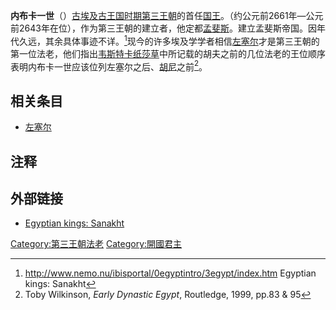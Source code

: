 {{Pharaoh Infobox | 
    Name=内布卡一世| 
    Image=ReliefFragmentOfPharaohSanakht-BritishMuseum-August21-08.jpg|
Caption=内布卡一世的相关文物 [[大英博物馆|大英博物馆]] 藏|
ImageSize=300|
    Alt=尼布卡一世|
    HorusHiero=<hiero>T3-N35:M3</hiero>| 
Horus=萨那赫特|
Nomen= |
    PrenomenHiero= |
Prenomen=|
Reign=18年，约公元前2650年前后|
Dynasty=[[第三王朝|第三王朝]] |
Coregency=|
Predecessor=[[哈塞海姆威|哈塞海姆威]]（第二王朝）|
Successor=[[左塞尔|左塞尔]]|
Spouse=|
children=|
Father=|
Mother=| 
Born=|
Died=|
Burial=|
Monuments=
}}

'''内布卡一世'''（{{lang-en|Sanakht}}）[[古埃及|古埃及]][[古王国时期|古王国时期]][[第三王朝|第三王朝]]的首任[[国王|国王]]。（约公元前2661年—公元前2643年在位），作为第三王朝的建立者，他定都[[孟斐斯_(埃及)|孟斐斯]]。建立孟斐斯帝国。因年代久远，其余具体事迹不详。<ref>http://www.nemo.nu/ibisportal/0egyptintro/3egypt/index.htm {{WebCite|url=https://www.webcitation.org/65ZugHWKN?url=http://www.nemo.nu/ibisportal/0egyptintro/3egypt/index.htm |date=20120219215723 |dateformat=iso }} Egyptian kings: Sanakht</ref>现今的许多埃及学学者相信[[左塞尔|左塞尔]]才是第三王朝的第一位法老，他们指出[[韦斯特卡纸莎草|韦斯特卡纸莎草]]中所记载的胡夫之前的几位法老的王位顺序表明内布卡一世应该位列左塞尔之后、[[胡尼|胡尼]]之前<ref>Toby Wilkinson, ''Early Dynastic Egypt'', Routledge, 1999, pp.83 & 95</ref>。

== 相关条目 ==
* [[左塞尔|左塞尔]]

==注释==
<references/>

== 外部链接 ==
*[http://www.nemo.nu/ibisportal/0egyptintro/3egypt/index.htm Egyptian kings: Sanakht] {{WebCite|url=https://www.webcitation.org/65ZugHWKN?url=http://www.nemo.nu/ibisportal/0egyptintro/3egypt/index.htm |date=20120219215723 |dateformat=iso }}

{{Pharaoh | Prev=[[哈塞海姆威|哈塞海姆威]]（第二王朝） | Dynasty=[[埃及第三王朝|第三王朝]] | Next=[[左塞尔|左塞尔]]}}

{{Commonscat|Sanakht}}
{{著名埃及统治者}}

[[Category:第三王朝法老|Category:第三王朝法老]]
[[Category:開國君主|Category:開國君主]]